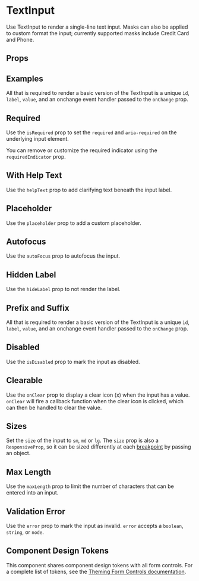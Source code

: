 
<Meta of={Stories} />

# TextInput

Use TextInput to render a single-line text input. Masks can also be applied to custom format the input; currently supported masks include Credit Card and Phone.

<Canvas isExpanded of={Stories.Basic} />

## Props

<ArgsTable of={TextInput} />

## Examples

All that is required to render a basic version of the TextInput is a unique `id`, `label`, `value`, and an onchange event handler passed to the `onChange` prop.

<Canvas of={Stories.Examples} />

## Required

Use the `isRequired` prop to set the `required` and `aria-required` on the underlying input element.

<Canvas of={Stories.Required} />

You can remove or customize the required indicator using the `requiredIndicator` prop.

<Canvas of={Stories.CustomRequiredIndicator} />

## With Help Text

Use the `helpText` prop to add clarifying text beneath the input label.

<Canvas of={Stories.WithHelpText} />

## Placeholder

Use the `placeholder` prop to add a custom placeholder.

<Canvas of={Stories.Placeholder} />

## Autofocus

Use the `autoFocus` prop to autofocus the input.

<Canvas of={Stories.Autofocus} />

## Hidden Label

Use the `hideLabel` prop to not render the label.

<Canvas of={Stories.HiddenLabel} />

## Prefix and Suffix

All that is required to render a basic version of the TextInput is a unique `id`, `label`, `value`, and an onchange event handler passed to the `onChange` prop.

<Canvas of={Stories.PrefixAndSuffix} />

## Disabled

Use the `isDisabled` prop to mark the input as disabled.

<Canvas of={Stories.Disabled} />

## Clearable

Use the `onClear` prop to display a clear icon (x) when the input has a value. `onClear` will fire
a callback function when the clear icon is clicked, which can then be handled to clear the value.

<Canvas of={Stories.Clearable} />

## Sizes

Set the `size` of the input to `sm`, `md` or `lg`. The `size` prop is also a `ResponsiveProp`, so it can be sized differently at each [breakpoint](?path=/docs/design-tokens-design-tokens--page#breakpoints) by passing an object.

<Canvas of={Stories.Sizes} />

## Max Length

Use the `maxLength` prop to limit the number of characters that can be entered into an input.

<Canvas of={Stories.MaxLength} />

## Validation Error

Use the `error` prop to mark the input as invalid. `error` accepts a `boolean`, `string`, or `node`.

<Canvas of={Stories.ValidationError} />

## Component Design Tokens

This component shares component design tokens with all form controls. For a complete list of tokens, see the [Theming Form Controls documentation](/docs/theming-form-controls--custom-theme-form).
